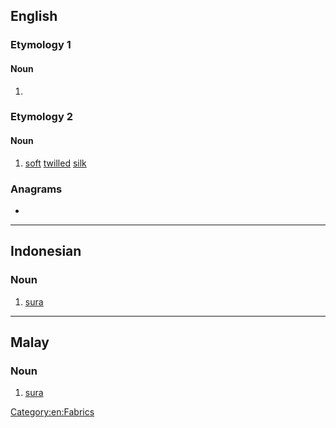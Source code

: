 {{also|şurah}}
==English==

===Etymology 1===

====Noun====
{{en-noun|surahs|suwar}}

# {{alternative spelling of|en|sura}}

===Etymology 2===

====Noun====
{{en-noun|~}}

# [[soft]] [[twill]]ed [[silk]]

===Anagrams===
* {{anagrams|en|a=ahrsu|Ashur|Rauhs|Shuar|sahur|shura}}

[[Category:en:Fabrics]]

----

==Indonesian==

===Noun===
{{id-noun}}

# {{lb|id|Islam}} [[sura]]

----

==Malay==

===Noun===
{{ms-noun}}

# {{lb|ms|Islam}} [[sura]]